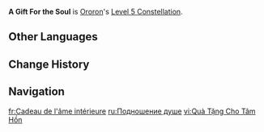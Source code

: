 {{Constellation Infobox
|image         = Constellation A Gift For the Soul.png
|character     = Ororon
|level         = 5
|description   = Increases the Level of [[Night's Sling]] by 3.<br>Maximum upgrade level is 15.
|scale_att1    = 
|scale_att2    = 
|utility1      = Talent Level Increase
|utility2      = Elemental Skill Level Increase
}}
'''A Gift For the Soul''' is [[Ororon]]'s [[Level 5 Constellation]].
<!--
==Gameplay Notes==
--><!--
==Preview==
{Preview
|file = A Gift For the Soul Preview
}
-->
==Other Languages==
{{Other Languages
|en       = A Gift For the Soul
|zhs      = 为心魂的献礼
|zhs_rm   = Wèi Xīnhún de Xiànlǐ
|zht      = 為心魂的獻禮
|zht_rm   = Wèi Xīnhún de Xiànlǐ
|zh_tl    = 
|ja       = 心魂に捧ぐ贈物
|ja_rm    = Shinkon ni Sasagu Okurimono
|ja_tl    = A Present Given to the Soul
|ko       = 영혼을 위한 선물
|ko_rm    = 
|ko_tl    = 
|es       = Obsequio del alma
|es_tl    = Gift of the Soul
|fr       = Cadeau de l'âme intérieure
|fr_tl    = Gift of the Inner Soul
|ru       = Подношение душе
|ru_tl    = An Offering to the Soul
|th       = A Gift For the Soul
|vi       = Quà Tặng Cho Tâm Hồn
|vi_tl    = 
|de       = Geschenk für die Seele
|de_tl    = Gift For the Soul
|id       = A Gift For the Soul
|pt       = Tributo para o Coração Espiritual
|pt_tl    = 
|tr       = Ruh İçin Bir Hediye
|tr_tl    = 
|it       = Un tributo per l'anima
|it_tl    = 
}}

==Change History==
{{Change History|5.2}}

==Navigation==
{{Talent Navbox|Ororon}}

[[fr:Cadeau de l'âme intérieure]]
[[ru:Подношение душе]]
[[vi:Quà Tặng Cho Tâm Hồn]]